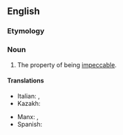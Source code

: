 ==English==

===Etymology===
{{rfe|en}}

===Noun===
{{en-noun|-|impeccabilities}}

# The property of being [[impeccable]].

====Translations====
{{trans-top|the property of being impeccable}}
* Italian: {{t|it|impeccabilità|f}}, {{t|it|inappuntabilità|f}}
* Kazakh: {{t|kk|бейуаздық}}
{{trans-mid}}
* Manx: {{t|gv|neupheccoilid|m}}, {{t|gv|neuloghtaght|f}}
* Spanish: {{t|es|impecabilidad|f}}
{{trans-bottom}}
